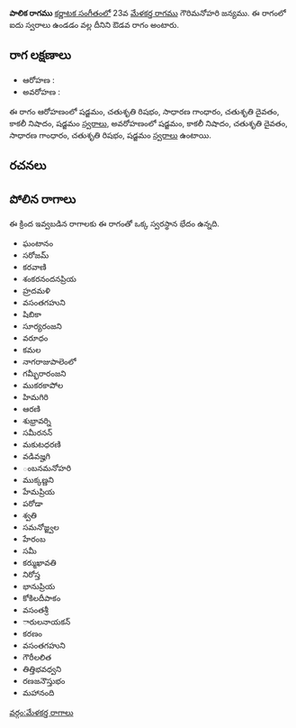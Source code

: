 {{Infobox ragam
	| name          	= పాలిక
	| synonym	    	= 
	| mela          	= 
	| chakra        	= 
	| janaka        	= 
	| type          	= ఔడవ
	| arohanam      	= {{svaraC|S|R2|G2|D2|N3|S'}} 
	| avarohanam    	= {{svaraC|S'|N3|D2|G2|R2|S}}
	| jeeva         	=
	| chhaya        	=
	| nyasa         	=
	| vishesha      	= 
	| equivalent  		= 
}}
{{కర్ణాటక సంగీత రాగాలు}}
'''పాలిక రాగము''' [[కర్ణాటక సంగీతం]]లో 23వ [[మేళకర్త రాగము]] గౌరిమనోహరి జన్యము.  ఈ రాగంలో ఐదు స్వరాలు ఉండడం వల్ల దీనిని ఔడవ రాగం అంటారు.


==రాగ లక్షణాలు==


* ఆరోహణ : {{svaraC|S|R2|G2|D2|N3|S'}} 
* అవరోహణ : {{svaraC|S'|N3|D2|G2|R2|S}}

ఈ రాగం ఆరోహణంలో షడ్జమం, చతుశృతి రిషభం, సాధారణ గాంధారం, చతుశృతి దైవతం, కాకలీ నిషాదం, షడ్జమం [[స్వరాలు]], అవరోహణంలో షడ్జమం, కాకలీ నిషాదం, చతుశృతి దైవతం, సాధారణ గాంధారం, చతుశృతి రిషభం, షడ్జమం [[స్వరాలు]] ఉంటాయి.

==రచనలు==



==పోలిన రాగాలు==
ఈ క్రింద ఇవ్వబడిన రాగాలకు ఈ రాగంతో ఒక్క స్వరస్థాన భేదం ఉన్నది.
* ఘంటానం
* సరోజమ్
* కరవాణి
* శంకరనందనప్రియ
* హ్రదమళి
* వసంతగహుని
* షిబికా
* సూర్యరంజని
* వరూధం
* కమల
* నాగరాజుపాలెంలో
* గమ్భీరారంజని
* ముకరకాపోల
* హిమగిరి
* ఆరణి
* శుభ్రావర్ని
* సమీరనన్
* మకుటధరణి
* వడివజ్హగి
* ంబనమనోహరి
* ముక్కణ్ణని
* హేమప్రియ
* పరోడా
* శ్వతి
* సమనోజ్జ్వల
* హేరంబ
* సమీ
* కర్ముఖావతి
* నిరోస్త
* భానుప్రియ
* కోకిలదీపాకం
* వసంతశ్రీ
* ారులనాయకన్
* కరణం
* వసంతగహుని
* గౌరీలలిత
* తిత్తిభవధ్వని
* రణజనౌస్తుభం
* మహానంది



[[వర్గం:మేళకర్త రాగాలు]]
